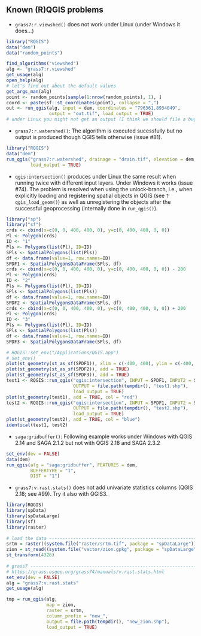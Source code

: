## Known (R)QGIS problems

- `grass7:r.viewshed()` does not work under Linux (under Windows it does...)
```r
library("RQGIS")
data("dem")
data("random_points")

find_algorithms("viewshed")
alg <- "grass7:r.viewshed"
get_usage(alg)
open_help(alg)
# let's find out about the default values
get_args_man(alg)
point <- random_points[sample(1:nrow(random_points), 1), ]
coord <- paste(sf::st_coordinates(point), collapse = ",")
out <- run_qgis(alg, input = dem, coordinates = "796361,8934049",
                output = "out.tif", load_output = TRUE)
# under Linux you might not get an output (I think we should file a bug...)
```

- `grass7:r.watershed()`: The algorithm is executed sucessfully but no output is produced though QGIS tells otherwise (issue #81).

```r
library("RQGIS")
data("dem")
run_qgis("grass7:r.watershed", drainage = "drain.tif", elevation = dem, 
         load_output = TRUE)
```

- `qgis:intersection()` produces under Linux the same result when running twice with different input layers. Under Windows it works (issue #74). The problem is resolved when using the unlock-branch, i.e., when explicitly loading and registering spatial objects in QGIS (see `?qgis_load_geom()`) as well as unregistering the objects after the successful geoprocessing (internally done in `run_qgis()`).

```r
library("sp")
library("sf")
crds <- cbind(x=c(0, 0, 400, 400, 0), y=c(0, 400, 400, 0, 0))
Pl <- Polygon(crds)
ID <- "1"
Pls <- Polygons(list(Pl), ID=ID)
SPls <- SpatialPolygons(list(Pls))
df <- data.frame(value=1, row.names=ID)
SPDF1 <- SpatialPolygonsDataFrame(SPls, df)
crds <- cbind(x=c(0, 0, 400, 400, 0), y=c(0, 400, 400, 0, 0)) - 200
Pl <- Polygon(crds)
ID <- "2"
Pls <- Polygons(list(Pl), ID=ID)
SPls <- SpatialPolygons(list(Pls))
df <- data.frame(value=1, row.names=ID)
SPDF2 <- SpatialPolygonsDataFrame(SPls, df)
crds <- cbind(x=c(0, 0, 400, 400, 0), y=c(0, 400, 400, 0, 0)) + 200
Pl <- Polygon(crds)
ID <- "3"
Pls <- Polygons(list(Pl), ID=ID)
SPls <- SpatialPolygons(list(Pls))
df <- data.frame(value=1, row.names=ID)
SPDF3 <- SpatialPolygonsDataFrame(SPls, df)

# RQGIS::set_env("/Applications/QGIS.app")
# set_env()
plot(st_geometry(st_as_sf(SPDF1)), xlim = c(-400, 400), ylim = c(-400, 600))
plot(st_geometry(st_as_sf(SPDF2)), add = TRUE)
plot(st_geometry(st_as_sf(SPDF3)), add = TRUE)
test1 <- RQGIS::run_qgis("qgis:intersection", INPUT = SPDF1, INPUT2 = SPDF2, 
                         OUTPUT = file.path(tempdir(), "test1.shp"), 
                         load_output = TRUE)
plot(st_geometry(test1), add = TRUE, col = "red")
test2 <- RQGIS::run_qgis("qgis:intersection", INPUT = SPDF1, INPUT2 = SPDF3, 
                         OUTPUT = file.path(tempdir(), "test2.shp"),
                         load_output = TRUE)
plot(st_geometry(test2), add = TRUE, col = "blue")
identical(test1, test2)
```

- `saga:gridbuffer()`: Following example works under Windows with QGIS 2.14 and SAGA 2.1.2 but not with QGIS 2.18 and SAGA 2.3.2

```r
set_env(dev = FALSE)
data(dem)
run_qgis(alg = "saga:gridbuffer", FEATURES = dem, 
         BUFFERTYPE = "1", 
         DIST = "1")
```


- `grass7:v.rast.stats()` does not add univariate statistics columns (QGIS 2.18; see #99). Try it also with QGIS3.

```r
library(RQGIS)                                                                
library(spData)                                                               
library(spDataLarge)                                                          
library(sf)                                                                   
library(raster)                                                               
                                                                              
# load the data -----------------------------------------------------------   
srtm = raster((system.file("raster/srtm.tif", package = "spDataLarge")))      
zion = st_read((system.file("vector/zion.gpkg", package = "spDataLarge"))) %>%
st_transform(4326)                                                            
                                                                              
# grass7 ------------------------------------------------------------------   
# https://grass.osgeo.org/grass74/manuals/v.rast.stats.html                   
set_env(dev = FALSE)
alg = "grass7:v.rast.stats"                                                   
get_usage(alg)                                                                

tmp = run_qgis(alg, 
               map = zion, 
               raster = srtm, 
               column_prefix = "new_",    
               output = file.path(tempdir(), "new_zion.shp"),
               load_output = TRUE)     
```
